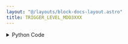 ```yaml
---
layout: "@/layouts/block-docs-layout.astro"
title: TRIGGER_LEVEL_MDO3XXX
---
```



<PythonDocsDisplay docstring={docstring} />

<details>
<summary>Python Code</summary>
```python
from flojoy import flojoy, DataContainer, Scalar, VisaConnection
from typing import Optional, Literal


@flojoy(inject_connection=True)
def TRIGGER_LEVEL_MDO3XXX(
    connection: VisaConnection,
    trigger_volts: float = 0.1,
    query_set: Literal["query", "set"] = "query",
    default: Optional[DataContainer] = None,
) -> Scalar:
    """The TRIGGER_LEVEL_MDO3XXX node sets the trigger voltage (or queries it).

    The trigger voltage is the level at which an oscilloscope will find the
    start of a signal.

    Requires a CONNECTION_MDO3XXX node at the start of the app to connect with
    the instrument. The VISA address will then be listed under 'connection'.

    This node should also work with compatible Tektronix scopes (untested):
    MDO4xxx, MSO4xxx, and DPO4xxx.

    Parameters
    ----------
    connection: VisaConnection
        The VISA address (requires the CONNECTION_MDO3XXX node).
    trigger_volts: float
        The voltage to set the triggering level to.
    query_set: str
        Whether to query or set the triggering voltage.

    Returns
    -------
    DataContainer
        Scalar: The triggering voltage.
    """

    tek = connection.get_handle()

    match query_set:
        case "query":
            volts = tek.trigger.level()
            c = volts
        case "set":
            tek.trigger.level(trigger_volts)
            c = trigger_volts

    return Scalar(c=c)

```
[Find this Flojoy Block on GitHub](https://github.com/flojoy-ai/blocks/blob/main/blocks/IO/INSTRUMENTS/OSCILLOSCOPES/TEKTRONIX/MDO3XXX/BASIC/TRIGGER_LEVEL_MDO3XXX/TRIGGER_LEVEL_MDO3XXX.py)
</details>

## Example

<GetHelpWidget />

<AppDisplay app={app} blockName="TRIGGER_LEVEL_MDO3XXX" client:visible />



